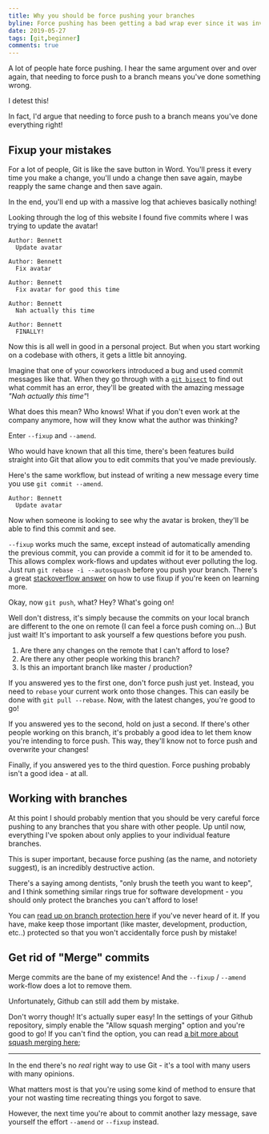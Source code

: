 ```yaml
---
title: Why you should be force pushing your branches
byline: Force pushing has been getting a bad wrap ever since it was invented, but it's actually the best way to push!
date: 2019-05-27
tags: [git,beginner]
comments: true
---
```


A lot of people hate force pushing.
I hear the same argument over and over again, that needing to force push to a branch means you've done something wrong.

I detest this!

In fact, I'd argue that needing to force push to a branch means you've done everything right!

## Fixup your mistakes

For a lot of people, Git is like the save button in Word.
You'll press it every time you make a change, you'll undo a change then save again, maybe reapply the same change and then save again.

In the end, you'll end up with a massive log that achieves basically nothing!

Looking through the log of this website I found five commits where I was trying to update the avatar!

```text
Author: Bennett
  Update avatar

Author: Bennett
  Fix avatar

Author: Bennett
  Fix avatar for good this time

Author: Bennett
  Nah actually this time

Author: Bennett
  FINALLY!
```

Now this is all well in good in a personal project.
But when you start working on a codebase with others, it gets a little bit annoying.

Imagine that one of your coworkers introduced a bug and used commit messages like that.
When they go through with a [`git bisect`](https://git-scm.com/docs/git-bisect) to find out what commit has an error, they'll be greated with the amazing message *"Nah actually this time"*!

What does this mean? Who knows! What if you don't even work at the company anymore, how will they know what the author was thinking?

Enter `--fixup` and `--amend`.

Who would have known that all this time, there's been features build straight into Git that allow you to edit commits that you've made previously.

Here's the same workflow, but instead of writing a new message every time you use `git commit --amend`.

```text
Author: Bennett
  Update avatar
```

Now when someone is looking to see why the avatar is broken, they'll be able to find this commit and see.

`--fixup` works much the same, except instead of automatically amending the previous commit, you can provide a commit id for it to be amended to. This allows complex work-flows and updates without ever polluting the log.
Just run `git rebase -i --autosquash` before you push your branch.
There's a great [stackoverflow answer](https://stackoverflow.com/questions/3103589/how-can-i-easily-fixup-a-past-commit) on how to use fixup if you're keen on learning more.

Okay, now `git push`, what? Hey? What's going on!

Well don't distress, it's simply because the commits on your local branch are different to the one on remote
(I can feel a force push coming on...) But just wait! It's important to ask yourself a few questions before you push.

1. Are there any changes on the remote that I can't afford to lose?
2. Are there any other people working this branch?
3. Is this an important branch like master / production?


If you answered yes to the first one, don't force push just yet. Instead, you need to `rebase` your current work onto those changes.
This can easily be done with `git pull --rebase`. Now, with the latest changes, you're good to go!

If you answered yes to the second, hold on just a second. If there's other people working on this branch, it's probably a good idea to let them know you're intending to force push. This way, they'll know not to force push and overwrite your changes!

Finally, if you answered yes to the third question. Force pushing probably isn't a good idea - at all.

## Working with branches

At this point I should probably mention that you should be very careful force pushing to any branches that you share with other people.
Up until now, everything I've spoken about only applies to your individual feature branches.

This is super important, because force pushing (as the name, and notoriety suggest), is an incredibly destructive action.

There's a saying among dentists, "only brush the teeth you want to keep", and I think something similar rings true for software development - you should only protect the branches you can't afford to lose!

You can [read up on branch protection here](https://help.github.com/en/articles/about-protected-branches) if you've never heard of it.
If you have, make keep those important (like master, development, production, etc..) protected so that you won't accidentally force push by mistake!

## Get rid of "Merge" commits

Merge commits are the bane of my existence! And the `--fixup` / `--amend` work-flow does a lot to remove them.

Unfortunately, Github can still add them by mistake.

Don't worry though! It's actually super easy!
In the settings of your Github repository, simply enable the "Allow squash merging" option and you're good to go!
If you can't find the option, you can read [a bit more about squash merging here](https://help.github.com/en/articles/configuring-commit-squashing-for-pull-requests);

---

In the end there's no _real_ right way to use Git - it's a tool with many users with many opinions.

What matters most is that you're using some kind of method to ensure that your not wasting time recreating things you forgot to save.

However, the next time you're about to commit another lazy message, save yourself the effort `--amend` or `--fixup` instead.
